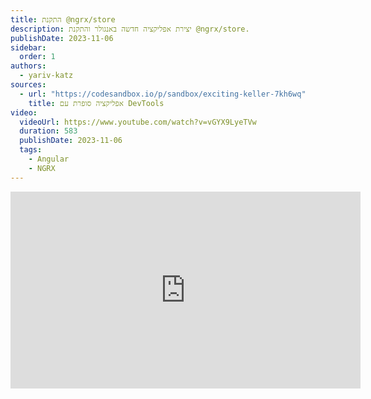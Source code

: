 ```yaml
---
title: התקנת @ngrx/store
description: יצירת אפליקציה חדשה באנגולר והתקנת @ngrx/store.
publishDate: 2023-11-06
sidebar:
  order: 1
authors:
  - yariv-katz
sources: 
  - url: "https://codesandbox.io/p/sandbox/exciting-keller-7kh6wq"
    title: אפליקציה סופרת עם DevTools
video:
  videoUrl: https://www.youtube.com/watch?v=vGYX9LyeTVw
  duration: 583
  publishDate: 2023-11-06
  tags:    
    - Angular
    - NGRX
---
```


<div class="not-content flex">
	<iframe
		className="mx-auto mb-10"
		width="560"
		height="315"
		src="https://www.youtube.com/embed/vGYX9LyeTVw?si=X2tMw_tD4ENthenH"
		title="YouTube video player"
		frameBorder="0"
		allow="accelerometer; autoplay; clipboard-write; encrypted-media; gyroscope; picture-in-picture; web-share"
		allowFullScreen
	/>
</div>

שהו שיעור עבודה עצמית שבו נעשה את הצעדים הבאים:

- יצירת אפליקציה אנגולר חדשה
- התקנת `@ngrx/store`
- התקנת `@ngrx/store-devtools`
- התקנת תוסף `Redux DevTools` בכרום
- מילוי ה - state של ngrx עם נתונים
- בדיקת ה - state באמצעות <a href="https://github.com/reduxjs/redux-devtools">Redux DevTools</a>

בסופו של תהליך זה נקבל נקודת התחלה טובה לפרוייקט אנגולר ו - NGRX, כולל כלים מומלצים ושיטות טובות שיש להשתמש בהן.

<div class="[&>h3]:step steps mb-12 ml-4 border-l pl-8 [counter-reset:step]">

### יצירת אפליקציה אנגולר חדשה

ניתן ליצור אפליקציה אנגולר חדשה באמצעות `Angular CLI`.

```bash
npx @angular/cli@latest new ngrx-store-install --minimal --style css --routing false
```

הפקודה תיצור אפליקציה אנגולר חדשה, ה - flag `--minimal` תיצור אפליקציה מינימלית עם מינימום קבצים (`--inline-template`, `--skip-tests`, `--inline-style`).  
בנוסף בחרנו ליצור את האפליקציה עם סגנון `css` וללא `routing`.

### OnPush

באפליקציות אנגולר עם `NGRX` תקבלו את הנתונים כ - `Observable` שמאפשר לאפליקציות אנגולר עם `NGRX` להיות אידיאליות לאסטרטגיית `OnPush` (בכל הרכיבים).  
בקובץ `app.component.ts` נשנה את ה - `changeDetection` ל - `OnPush`.

```typescript title="src/app/app.component.ts"
import { ChangeDetectionStrategy, Component } from '@angular/core';

@Component({
	...
	changeDetection: ChangeDetectionStrategy.OnPush
})
export class AppComponent {}
```

:::tip[עצה]
מומלץ להשתמש ב - `OnPush` בכל הרכיבים באפליקציה, לא רק ברכיב הראשי.  
ניתן לקרוא על זה ב - <a className="text-green/80 underline" href="/he/courses/angular/best-practice/onpush">עצה טובה זו</a> ולהוסיף כלל lint לוודא שכל הרכיבים באפליקציה מוגדרים עם `OnPush`.
:::

### התקנת @ngrx/store

כל אחת מספריות `@ngrx/*` יש להן פקודת `ng add` שתתקין את הספרייה ותוסיף קוד תבנית נוסף.

הריצו את הפקודה הבאה באפליקציה האנגולר שיצרתם:

```bash
npx ng add @ngrx/store@latest --skip-confirmation
```

הרצת הפקודה תתקין את `@ngrx/store` ותוסיף את השינוי הבא לקובץ `src/app/app.module.ts`:

```diff lang="typescript" title="src/app/app.module.ts"
import {NgModule} from '@angular/core';
import {BrowserModule} from '@angular/platform-browser';
import {AppComponent} from './app.component';
+ import {StoreModule} from '@ngrx/store';

@NgModule({
  declarations: [
    AppComponent
  ],
  imports: [
-    BrowserModule
+    BrowserModule, 
+    StoreModule.forRoot({}, {})
  ],
  providers: [],
  bootstrap: [AppComponent],
})
```

שימו לב שהוספנו את `NGRX` `StoreModule.forRoot({}, {})` למערך `imports` עם אובייקטים ריקים, שמשמע שיהיה לנו State ריק ב - `NGRX`.

### התקנת @ngrx/store-devtools

מומלץ לעבוד עם `@ngrx/store-devtools` באפליקציות `Angular+NGRX` שתאפשר לכם לבדוק את State של האפליקציה שלכם.

```bash
npx ng add @ngrx/store-devtools@latest --skip-confirmation
```

הרצת הפקודה תתקין את `@ngrx/store-devtools` ותוסיף את השינוי הבא לקובץ `src/app/app.module.ts`:

```diff lang="typescript" title="src/app/app.module.ts"
-import {NgModule} from '@angular/core';
+import {NgModule, isDevMode} from '@angular/core';
import {BrowserModule} from '@angular/platform-browser';
import {AppComponent} from './app.component';
import {StoreModule} from '@ngrx/store';
+import {StoreDevtoolsModule} from '@ngrx/store-devtools';

@NgModule({
  declarations: [
    AppComponent
  ],
-  imports: [BrowserModule, StoreModule.forRoot({}, {})],
+  imports: [
+    BrowserModule, 
+    StoreModule.forRoot({}, {}),
+    StoreDevtoolsModule.instrument({maxAge: 25, logOnly: !isDevMode()})
+  ],
  providers: [],
  bootstrap: [AppComponent],
})
```

שימו לב שהוספנו את `StoreDevtoolsModule.instrument()` למערך `imports`.

:::tip[עצה]
בסביבת production כדאי לא להוסיף את `StoreDevtoolsModule` למערך `imports`, בעצם כדאי להסיר לחלוטין את `@ngrx/store-devtools` מהבאנדל.  
ניתן לקרוא על זה ב - <a className="text-green/80 underline" href="/he/courses/angular/ngrx/best-practice/store-devtools-production">עצה טובה זו</a>
:::

### התקנת Redux DevTools בכרום	

כדי לבדוק את ה - state של האפליקציה שלכם תצטרכו להתקין את התוסף `Redux DevTools` בכרום.  
לחצו על [קישור זה](https://chrome.google.com/webstore/detail/redux-devtools/lmhkpmbekcpmknklioeibfkpmmfibljd) והתקינו את התוסף בדפדפן שלכם.

![Redux dev tools](https://github.com/ywarezk/academeez/blob/main/content/en/course/angular/ngrx/installing-ngrx-store/redux-devtools.gif?raw=true)

### בחינת ה - state באמצעות Redux dev tools

נמלא את ה - state שלנו עם נתונים ראשוניים, ונבדוק שאנו יכולים לבחון את הנתונים באמצעות Redux dev tools.

```typescript title="src/app/app.module.ts"
import {NgModule, isDevMode} from '@angular/core';
import {BrowserModule} from '@angular/platform-browser';

import {AppComponent} from './app.component';
import {StoreModule} from '@ngrx/store';
import {StoreDevtoolsModule} from '@ngrx/store-devtools';

@NgModule({
  declarations: [AppComponent],
  imports: [
    BrowserModule,
    StoreModule.forRoot(
      {
        counter: () => 0,
      },
      {}
    ),
    StoreDevtoolsModule.instrument({maxAge: 25, logOnly: !isDevMode()}),
  ],
  providers: [],
  bootstrap: [AppComponent],
})
export class AppModule {}
```

שמנו בתוך ה - state שלנו את המידע `counter: 0` (זה לא חשוב הדיוק בתחביר, נלמד על reducers מאוחר יותר).

### בדיקת ה - state

הריצו את האפליקציה:

```bash
npx ng serve
```

פתחו את ה- Developer Tools של הדפדפן ותראו טאב חדש בשם `Redux`, כפתור זה התווסף לאחר התקנת התוסף `Redux DevTools` וניתן להשתמש בו כדי לבדוק את ה - state.  

![Inspect State](https://github.com/ywarezk/academeez/blob/main/content/en/course/angular/ngrx/installing-ngrx-store/examine-state.gif?raw=true)

</div>

### סיכום

האפליקציה שיצרנו תהווה את הבסיס לכל התרגילים שתעשו בפרק ה - `NGRX`.  
באפליקציה זו יש `@ngrx/store` וגם `@ngrx/store-devtools` מותקנים.  
בנוסף יש תוסף `Redux DevTools` בכרום שמאפשר לבדוק את ה - state של האפליקציה שלכם.